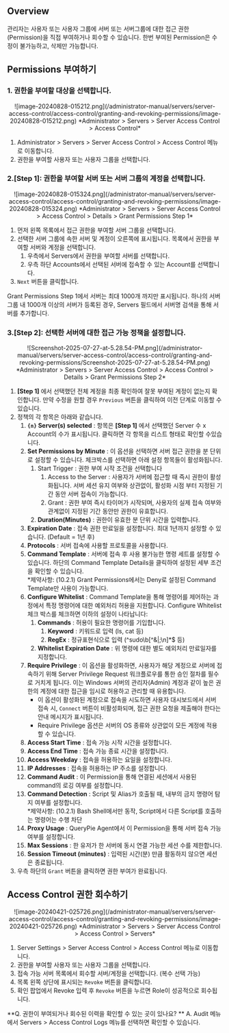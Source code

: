 
## Overview

관리자는 사용자 또는 사용자 그룹에 서버 또는 서버그룹에 대한 접근 권한(Permission)을 직접 부여하거나 회수할 수 있습니다. 한번 부여된 Permission은 수정이 불가능하고, 삭제만 가능합니다.


## Permissions 부여하기

### 1. 권한을 부여할 대상을 선택합니다.

<p align="center">
![image-20240828-015212.png](/administrator-manual/servers/server-access-control/access-control/granting-and-revoking-permissions/image-20240828-015212.png)
*Administrator &gt; Servers &gt; Server Access Control &gt; Access Control*
</p>

1. Administrator &gt; Servers &gt; Server Access Control &gt; Access Control 메뉴로 이동합니다. 
2. 권한을 부여할 사용자 또는 사용자 그룹을 선택합니다. 

### 2.**[Step 1]**: 권한을 부여할 서버 또는 서버 그룹의 계정을 선택합니다.

<p align="center">
![image-20240828-015324.png](/administrator-manual/servers/server-access-control/access-control/granting-and-revoking-permissions/image-20240828-015324.png)
*Administrator &gt; Servers &gt; Server Access Control &gt; Access Control &gt; Details &gt; Grant Permissions Step 1*
</p>

1. 먼저 왼쪽 목록에서 접근 권한을 부여할 서버 그룹을 선택합니다. 
2. 선택한 서버 그룹에 속한 서버 및 계정이 오른쪽에 표시됩니다. 목록에서 권한을 부여할 서버와 계정을 선택합니다. 
    1. 우측에서 Servers에서 권한을 부여할 서버를 선택합니다. 
    2. 우측 하단 Accounts에서 선택된 서버에 접속할 수 있는 Account를 선택합니다.
3. `Next` 버튼을 클릭합니다. 

<Callout type="info">
Grant Permissions Step 1에서 서버는 최대 1000개 까지만 표시됩니다. 하나의 서버 그룹 내 1000개 이상의 서버가 등록된 경우, Servers 필드에서 서버명 검색을 통해 서버를 추가합니다.
</Callout>

### 3.**[Step 2]**: 선택한 서버에 대한 접근 가능 정책을 설정합니다.

<p align="center">
![Screenshot-2025-07-27-at-5.28.54-PM.png](/administrator-manual/servers/server-access-control/access-control/granting-and-revoking-permissions/Screenshot-2025-07-27-at-5.28.54-PM.png)
*Administrator &gt; Servers &gt; Server Access Control &gt; Access Control &gt; Details &gt; Grant Permissions Step 2*
</p>

1. **[Step 1]** 에서 선택했던 전체 계정을 최종 확인하여 잘못 부여된 계정이 없는지 확인합니다. 만약 수정을 원할 경우 `Previous` 버튼을 클릭하여 이전 단계로 이동할 수 있습니다. 
2. 정책의 각 항목은 아래와 같습니다.
    1.  **`{n}` Server(s) selected**  : 항목은 **[Step 1]** 에서 선택했던 Server 수 x Account의 수가 표시됩니다. 클릭하면 각 항목을 리스트 형태로 확인할 수있습니다.
    2.  **Set Permissions by Minute**  : 이 옵션을 선택하면 서버 접근 권한을 분 단위로 설정할 수 있습니다. 체크박스를 선택하면 아래 설정 항목들이 활성화됩니다.
        1. Start Trigger : 권한 부여 시작 조건을 선택합니다
            1. Access to the Server : 사용자가 서버에 접근할 때 즉시 권한이 활성화됩니다. 서버 세션 유지 여부와 상관없이, 활성화 시점 부터 지정된 기간 동안 서버 접속이 가능합니다. 
            2. Grant : 권한 부여 즉시 타이머가 시작되며, 사용자의 실제 접속 여부와 관계없이 지정된 기간 동안만 권한이 유효합니다.
        2.  **Duration(Minutes)** : 권한이 유효한 분 단위 시간을 입력합니다.
    3.  **Expiration Date**  : 접속 권한 만료일을 설정합니다. 최대 1년까지 설정할 수 있습니다. (Default = 1년 후) 
    4.  **Protocols**  : 서버 접속에 사용할 프로토콜을 사용합니다. 
    5.  **Command Template**  : 서버에 접속 후 사용 불가능한 명령 세트를 설정할 수 있습니다. 하단의 Command Template Details을 클릭하여 설정된 세부 조건을 확인할 수 있습니다.<br/>*제약사항: (10.2.1) Grant Permissions에서는 Deny로 설정된 Command Template만 사용이 가능합니다.
    6.  **Configure Whitelist**  : Command Template을 통해 명령어를 제어하는 과정에서 특정 명령어에 대한 예외처리 허용을 지원합니다. Configure Whitelist 체크 박스를 체크하면 이하의 설정이 나타납니다: 
        1.  **Commands**  : 허용이 필요한 명령어를 기입합니다.
            1.  **Keyword**  : 키워드로 입력 (ls, cat 등)
            2.  **RegEx**  : 정규표현식으로 입력 (^sudo\b[^&|;\n]*$ 등)
        2.  **Whitelist Expiration Date**  : 위 명령에 대한 별도 예외처리 만료일자를 지정합니다.
    7.  **Require Privilege** : 이 옵션을 활성화하면, 사용자가 해당 계정으로 서버에 접속하기 위해 Server Privilege Request 워크플로우를 통한 승인 절차를 필수로 거치게 됩니다. 이는 Windows 서버의 관리자(Admin) 계정과 같이 높은 권한의 계정에 대한 접근을 임시로 허용하고 관리할 때 유용합니다.
        * 이 옵션이 활성화된 계정으로 접속을 시도하면 사용자 대시보드에서 서버 접속 시, `Connect` 버튼이 비활성화되며, 접근 권한 요청을 제출해야 한다는 안내 메시지가 표시됩니다.
        * Require Privilege 옵션은 서버의 OS 종류와 상관없이 모든 계정에 적용할 수 있습니다.
    8.  **Access Start Time**  : 접속 가능 시작 시간을 설정합니다.
    9.  **Access End Time**  : 접속 가능 종료 시간을 설정합니다.
    10.  **Access Weekday**  : 접속을 허용하는 요일을 설정합니다.
    11.  **IP Addresses**  : 접속을 허용하는 IP 주소를 설정합니다.
    12.  **Command Audit**  : 이 Permission을 통해 연결된 세션에서 사용된 command의 로깅 여부를 설정합니다.
    13.  **Command Detection**  : Script 및 Alias가 호출될 때, 내부의 금지 명령어 탐지 여부를 설정합니다.<br/>*제약사항: (10.2.1) Bash Shell에서만 동작, Script에서 다른 Script를 호출하는 명령어는 수행 차단
    14.  **Proxy Usage**  : QueryPie Agent에서 이 Permission을 통해 서버 접속 가능 여부를 설정합니다. 
    15.  **Max Sessions**  : 한 유저가 한 서버에 동시 연결 가능한 세션 수를 제한합니다.
    16.  **Session Timeout (minutes)**  : 입력된 시간(분) 만큼 활동하지 않으면 세션은 종료됩니다.
3.  우측 하단의 `Grant` 버튼을 클릭하면 권한 부여가 완료됩니다. 


## Access Control 권한 회수하기

<p align="center">
![image-20240421-025726.png](/administrator-manual/servers/server-access-control/access-control/granting-and-revoking-permissions/image-20240421-025726.png)
*Administrator &gt; Servers &gt; Server Access Control &gt; Access Control &gt; Servers*
</p>

1. Server Settings &gt; Server Access Control &gt; Access Control 메뉴로 이동합니다. 
2. 권한을 부여할 사용자 또는 사용자 그룹을 선택합니다. 
3. 접속 가능 서버 목록에서 회수할 서버/계정을 선택합니다. (복수 선택 가능) 
4. 목록 왼쪽 상단에 표시되는 `Revoke` 버튼을 클릭합니다. 
5. 확인 팝업에서 Revoke 입력 후 `Revoke` 버튼을 누르면 Role이 성공적으로 회수됩니다. 

<Callout type="info">
**Q. 권한이 부여되거나 회수된 이력을 확인할 수 있는 곳이 있나요? **
A. Audit 메뉴에서 Servers &gt; Access Control Logs 메뉴를 선택하면 확인할 수 있습니다.
</Callout>
